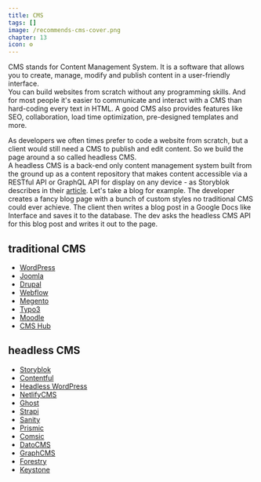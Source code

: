 ```yaml
---
title: CMS
tags: []
image: /recommends-cms-cover.png
chapter: 13
icon: ⚙️
---
```


CMS stands for Content Management System. It is a software that allows you to create, manage, modify and publish content in a user-friendly interface.  
You can build websites from scratch without any programming skills.
And for most people it's easier to communicate and interact with a CMS than hard-coding every text in HTML.
A good CMS also provides features like SEO, collaboration, load time optimization, pre-designed templates and more.

As developers we often times prefer to code a website from scratch, but a client would still need a CMS to publish and edit content.
So we build the page around a so called headless CMS.  
A headless CMS is a back-end only content management system built from the ground up as a content repository that makes content accessible via a RESTful API or GraphQL API for display on any device - as Storyblok describes in their [article](https://www.storyblok.com/tp/headless-cms-explained).
Let's take a blog for example. The developer creates a fancy blog page with a bunch of custom styles no traditional CMS could ever achieve. The client then writes a blog post in a Google Docs like Interface and saves it to the database. The dev asks the headless CMS API for this blog post and writes it out to the page.

## traditional CMS

- [WordPress](https://wordpress.org/)
- [Joomla](https://www.joomla.org/)
- [Drupal](https://www.drupal.org/)
- [Webflow](https://webflow.com/)
- [Megento](https://www.megento.com/)
- [Typo3](https://www.typo3.org/)
- [Moodle](https://moodle.org/)
- [CMS Hub](https://www.hubspot.com/products/cms)

## headless CMS

- [Storyblok](https://storyblok.com/)
- [Contentful](https://contentful.com/)
- [Headless WordPress](https://wordpress.org/)
- [NetlifyCMS](https://github.com/netlify/netlify-cms)
- [Ghost](https://ghost.org/)
- [Strapi](https://strapi.io/)
- [Sanity](https://sanity.io/)
- [Prismic](https://prismic.io/)
- [Comsic](https://cosmicjs.com/)
- [DatoCMS](https://datocms.com/)
- [GraphCMS](https://graphcms.com/)
- [Forestry](https://forestry.io/)
- [Keystone](https://keystonejs.com/)
